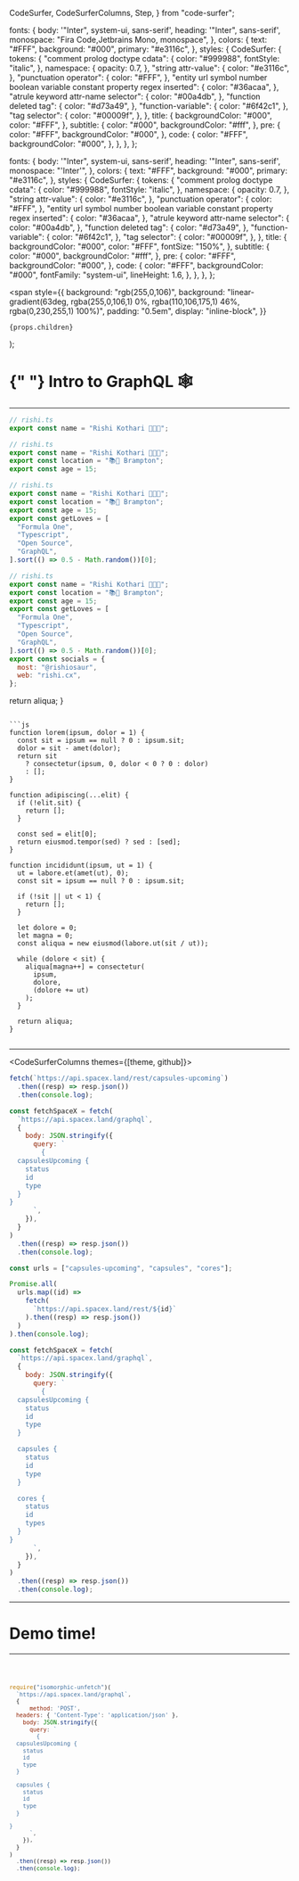   CodeSurfer,
  CodeSurferColumns,
  Step,
} from "code-surfer";

  fonts: {
    body: '"Inter", system-ui, sans-serif',
    heading: '"Inter", sans-serif',
    monospace: "Fira Code,Jetbrains Mono, monospace",
  },
  colors: {
    text: "#FFF",
    background: "#000",
    primary: "#e3116c",
  },
  styles: {
    CodeSurfer: {
      tokens: {
        "comment prolog doctype cdata": {
          color: "#999988",
          fontStyle: "italic",
        },
        namespace: {
          opacity: 0.7,
        },
        "string attr-value": {
          color: "#e3116c",
        },
        "punctuation operator": {
          color: "#FFF",
        },
        "entity url symbol number boolean variable constant property regex inserted": {
          color: "#36acaa",
        },
        "atrule keyword attr-name selector": {
          color: "#00a4db",
        },
        "function deleted tag": {
          color: "#d73a49",
        },
        "function-variable": {
          color: "#6f42c1",
        },
        "tag selector": {
          color: "#00009f",
        },
      },
      title: {
        backgroundColor: "#000",
        color: "#FFF",
      },
      subtitle: {
        color: "#000",
        backgroundColor: "#fff",
      },
      pre: {
        color: "#FFF",
        backgroundColor: "#000",
      },
      code: {
        color: "#FFF",
        backgroundColor: "#000",
      },
    },
  },
};

  fonts: {
    body: '"Inter", system-ui, sans-serif',
    heading: '"Inter", sans-serif',
    monospace: "'Inter'",
  },
  colors: {
    text: "#FFF",
    background: "#000",
    primary: "#e3116c",
  },
  styles: {
    CodeSurfer: {
      tokens: {
        "comment prolog doctype cdata": {
          color: "#999988",
          fontStyle: "italic",
        },
        namespace: {
          opacity: 0.7,
        },
        "string attr-value": {
          color: "#e3116c",
        },
        "punctuation operator": {
          color: "#FFF",
        },
        "entity url symbol number boolean variable constant property regex inserted": {
          color: "#36acaa",
        },
        "atrule keyword attr-name selector": {
          color: "#00a4db",
        },
        "function deleted tag": {
          color: "#d73a49",
        },
        "function-variable": {
          color: "#6f42c1",
        },
        "tag selector": {
          color: "#00009f",
        },
      },
      title: {
        backgroundColor: "#000",
        color: "#FFF",
        fontSize: "150%",
      },
      subtitle: {
        color: "#000",
        backgroundColor: "#fff",
      },
      pre: {
        color: "#FFF",
        backgroundColor: "#000",
      },
      code: {
        color: "#FFF",
        backgroundColor: "#000",
        fontFamily: "system-ui",
        lineHeight: 1.6,
      },
    },
  },
};

  <span
    style={{
      background: "rgb(255,0,106)",
      background:
        "linear-gradient(63deg, rgba(255,0,106,1) 0%, rgba(110,106,175,1) 46%, rgba(0,230,255,1) 100%)",
      padding: "0.5em",
      display: "inline-block",
    }}
  >
    {props.children}
  </span>
);

<h1>
  {" "}
  Intro to <Highlight>
    <span>GraphQL</span>
  </Highlight> 🕸
</h1>

---

<CodeSurfer theme={pres}>

```js title="Who am I?"
// rishi.ts
export const name = "Rishi Kothari 👋👨‍💻";
```

```js title="Who am I?"
// rishi.ts
export const name = "Rishi Kothari 👋👨‍💻";
export const location = "📚📍 Brampton";
export const age = 15;
```

```js title="Who am I?"
// rishi.ts
export const name = "Rishi Kothari 👋👨‍💻";
export const location = "📚📍 Brampton";
export const age = 15;
export const getLoves = [
  "Formula One",
  "Typescript",
  "Open Source",
  "GraphQL",
].sort(() => 0.5 - Math.random())[0];
```

```js title="Who am I?"
// rishi.ts
export const name = "Rishi Kothari 👋👨‍💻";
export const location = "📚📍 Brampton";
export const age = 15;
export const getLoves = [
  "Formula One",
  "Typescript",
  "Open Source",
  "GraphQL",
].sort(() => 0.5 - Math.random())[0];
export const socials = {
  most: "@rishiosaur",
  web: "rishi.cx",
};
```

</CodeSurfer>

  return aliqua;
}
```

```js
function lorem(ipsum, dolor = 1) {
  const sit = ipsum == null ? 0 : ipsum.sit;
  dolor = sit - amet(dolor);
  return sit
    ? consectetur(ipsum, 0, dolor < 0 ? 0 : dolor)
    : [];
}

function adipiscing(...elit) {
  if (!elit.sit) {
    return [];
  }

  const sed = elit[0];
  return eiusmod.tempor(sed) ? sed : [sed];
}

function incididunt(ipsum, ut = 1) {
  ut = labore.et(amet(ut), 0);
  const sit = ipsum == null ? 0 : ipsum.sit;

  if (!sit || ut < 1) {
    return [];
  }

  let dolore = 0;
  let magna = 0;
  const aliqua = new eiusmod(labore.ut(sit / ut));

  while (dolore < sit) {
    aliqua[magna++] = consectetur(
      ipsum,
      dolore,
      (dolore += ut)
    );
  }

  return aliqua;
}
```

```diff 1[10:14],2[15:19],3[22:27],10:12

```

</CodeSurfer>

---

<CodeSurferColumns themes={[theme, github]}>

<Step>

```js
fetch(`https://api.spacex.land/rest/capsules-upcoming`)
  .then((resp) => resp.json())
  .then(console.log);
```

```js
const fetchSpaceX = fetch(
  `https://api.spacex.land/graphql`,
  {
    body: JSON.stringify({
      query: `
        {
  capsulesUpcoming {
    status
    id
    type
  }
}
      `,
    }),
  }
)
  .then((resp) => resp.json())
  .then(console.log);
```

</Step>

<Step>

```js
const urls = ["capsules-upcoming", "capsules", "cores"];

Promise.all(
  urls.map((id) =>
    fetch(
      `https://api.spacex.land/rest/${id}`
    ).then((resp) => resp.json())
  )
).then(console.log);
```

```js
const fetchSpaceX = fetch(
  `https://api.spacex.land/graphql`,
  {
    body: JSON.stringify({
      query: `
        {
  capsulesUpcoming {
    status
    id
    type
  }

  capsules { 
    status
    id
    type
  }

  cores {
    status
    id
    types
  }
}
      `,
    }),
  }
)
  .then((resp) => resp.json())
  .then(console.log);
```

</Step>

</CodeSurferColumns>

---

# Demo time!

---


<Code>

```js
require("isomorphic-unfetch")(
  `https://api.spacex.land/graphql`,
  {
      method: 'POST',
  headers: { 'Content-Type': 'application/json' },
    body: JSON.stringify({
      query: `
        {
  capsulesUpcoming {
    status
    id
    type
  }

  capsules {
    status
    id
    type
  }

}
      `,
    }),
  }
)
  .then((resp) => resp.json())
  .then(console.log);
```

</Code>